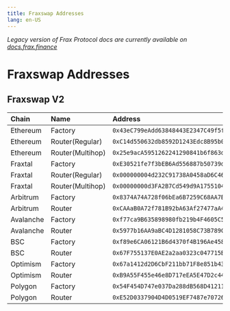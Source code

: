 ```yaml
---
title: Fraxswap Addresses
lang: en-US
---
```




*Legacy version of Frax Protocol docs are currently available on [docs.frax.finance](https://docs.frax.finance)*
# Fraxswap Addresses

## Fraxswap V2

| Chain            | Name            | Address                                           |
| :--------------- | :-------------- | :------------------------------------------------ |
| Ethereum         | Factory         | ```0x43eC799eAdd63848443E2347C49f5f52e8Fe0F6f```  |
| Ethereum         | Router(Regular) | ```0xC14d550632db8592D1243Edc8B95b0Ad06703867```  |
| Ethereum         | Router(Multihop)| ```0x25e9acA5951262241290841b6f863d59D37DC4f0```  |
| Fraxtal          | Factory         | ```0xE30521fe7f3bEB6Ad556887b50739d6C7CA667E6```  |
| Fraxtal          | Router(Regular) | ```0x000000004d232C91738A0458aD6C46ef191C131F```  |
| Fraxtal          | Router(Multihop)| ```0x00000000d3FA2B7Cd549d9A1755104E54E1CF41c```  |
| Arbitrum         | Factory         | ```0x8374A74A728f06bEa6B7259C68AA7BBB732bfeaD```  |
| Arbitrum         | Router          | ```0xCAAaB0A72f781B92bA63Af27477aA46aB8F653E7```  |
| Avalanche        | Factory         | ```0xf77ca9B635898980fb219b4F4605C50e4ba58afF```  |
| Avalanche        | Router          | ```0x5977b16AA9aBC4D1281058C73B789C65Bf9ab3d3```  |
| BSC              | Factory         | ```0xf89e6CA06121B6d4370f4B196Ae458e8b969A011```  |
| BSC              | Router          | ```0x67F755137E0AE2a2aa0323c047715Bf6523116E5```  |
| Optimism         | Factory         | ```0x67a1412d2D6CbF211bb71F8e851b4393b491B10f```  |
| Optimism         | Router          | ```0xB9A55F455e46e8D717eEA5E47D2c449416A0437F```  |
| Polygon          | Factory         | ```0x54F454D747e037Da288dB568D4121117EAb34e79```  |
| Polygon          | Router          | ```0xE52D0337904D4D0519EF7487e707268E1DB6495F```  |
